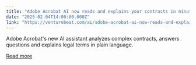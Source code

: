 ```yaml
---
title: "Adobe Acrobat AI now reads and explains your contracts in minutes — here’s how it works"
date: "2025-02-04T14:00:00.000Z"
link: "https://venturebeat.com/ai/adobe-acrobat-ai-now-reads-and-explains-your-contracts-in-minutes-heres-how-it-works/"
---
```


Adobe Acrobat's new AI assistant analyzes complex contracts, answers questions and explains legal terms in plain language.

[Read more](https://venturebeat.com/ai/adobe-acrobat-ai-now-reads-and-explains-your-contracts-in-minutes-heres-how-it-works/)
